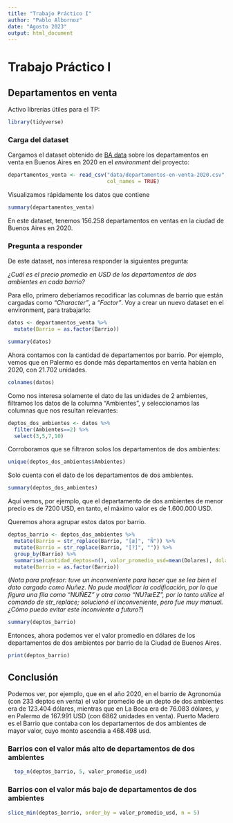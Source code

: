 ```yaml
---
title: "Trabajo Práctico I"
author: "Pablo Albornoz"
date: "Agosto 2023"
output: html_document
---
```


# Trabajo Práctico I

## Departamentos en venta

Activo librerías útiles para el TP: 

```r
library(tidyverse)
```

### Carga del dataset

Cargamos el dataset obtenido de [BA data](https://data.buenosaires.gob.ar/dataset/departamentos-venta) sobre los departamentos en venta en Buenos Aires en 2020 en el *environment* del proyecto:

```r
departamentos_venta <- read_csv("data/departamentos-en-venta-2020.csv",
                                col_names = TRUE)
```
Visualizamos rápidamente los datos que contiene

```r
summary(departamentos_venta)
```
En este dataset, tenemos 156.258 departamentos en ventas en la ciudad de Buenos Aires en 2020.

### Pregunta a responder

De este dataset, nos interesa responder la siguientes pregunta: 

*¿Cuál es el precio promedio en USD de los departamentos de dos ambientes en cada barrio?*

Para ello, primero deberíamos recodificar las columnas de barrio que están cargadas como *"Character"*, a *"Factor"*. Voy a crear un nuevo dataset en el environment, para trabajarlo:

```r
datos <- departamentos_venta %>%
  mutate(Barrio = as.factor(Barrio))
```

```r
summary(datos)
```

Ahora contamos con la cantidad de departamentos por barrio. Por ejemplo, vemos que en Palermo es donde más departamentos en venta habían en 2020, con 21.702 unidades.

```r
colnames(datos)
```


Como nos interesa solamente el dato de las unidades de 2 ambientes, filtramos los datos de la columna "Ambientes", y seleccionamos las columnas que nos resultan relevantes: 

```r
deptos_dos_ambientes <- datos %>% 
  filter(Ambientes==2) %>% 
  select(3,5,7,10)
```

Corroboramos que se filtraron solos los departamentos de dos ambientes: 

```r
unique(deptos_dos_ambientes$Ambientes)
```

Solo cuenta con el dato de los departamentos de dos ambientes.

```r
summary(deptos_dos_ambientes)
```
Aquí vemos, por ejemplo, que el departamento de dos ambientes de menor precio es de 7200 USD, en tanto, el máximo valor es de 1.600.000 USD.

Queremos ahora agrupar estos datos por barrio.

```r
deptos_barrio <- deptos_dos_ambientes %>%
  mutate(Barrio = str_replace(Barrio, "[æ]", "Ñ")) %>% 
  mutate(Barrio = str_replace(Barrio, "[?]", "")) %>%
  group_by(Barrio) %>% 
  summarise(cantidad_deptos=n(), valor_promedio_usd=mean(Dolares), dolaresM2=mean(DolaresM2)) %>% 
  mutate(Barrio = as.factor(Barrio))
```

(*Nota para profesor: tuve un inconveniente para hacer que se lea bien el dato cargado como Nuñez. No pude modificar la codificación, por lo que figura una fila como "NUÑEZ" y otra como "NU?æEZ", por lo tanto utilice el comando de str_replace; solucionó el inconveniente, pero fue muy manual. ¿Cómo puedo evitar este inconviente a futuro?*)

```r
summary(deptos_barrio)
```

Entonces, ahora podemos ver el valor promedio en dólares de los departamentos de dos ambientes por barrio de la Ciudad de Buenos Aires.

```r
print(deptos_barrio)
```

## Conclusión

Podemos ver, por ejemplo, que en el año 2020, en el barrio de Agronomúa (con 233 deptos en venta) el valor promedio de un depto de dos ambientes era de 123.404 dólares, mientras que en La Boca era de 76.083 dólares, y en Palermo de 167.991 USD (con 6862 unidades en venta). Puerto Madero es el Barrio que contaba con los departamentos de dos ambientes de mayor valor, cuyo monto ascendía a 468.498 usd.

### Barrios con el valor más alto de departamentos de dos ambientes

```r
  top_n(deptos_barrio, 5, valor_promedio_usd)
```
### Barrios con el valor más bajo de departamentos de dos ambientes

```r
slice_min(deptos_barrio, order_by = valor_promedio_usd, n = 5)
```

